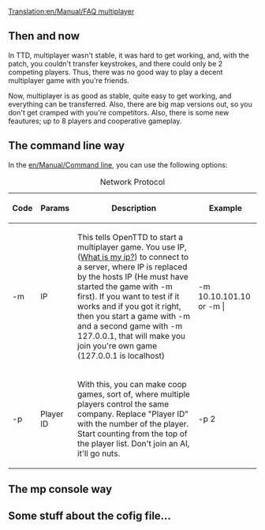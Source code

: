 [[Translation:en/Manual/FAQ multiplayer]]
== Then and now ==

In TTD, multiplayer wasn't stable, it was hard to get working, and, with the patch, you couldn't transfer keystrokes, and there could only be 2 competing players. Thus, there was no good way to play a decent multiplayer game with you're friends.

Now, multiplayer is as good as stable, quite easy to get working, and everything can be transferred. Also, there are big map versions out, so you don't get cramped with you're competitors. Also, there is some new feautures; up to 8 players and cooperative gameplay.

== The command line way ==

In the [[en/Manual/Command line]], you can use the following options:

{| border="1"
|+ Network Protocol
|-
! Code !! Params !! Description !! Example
|-
| -m || IP || This tells OpenTTD to start a multiplayer game. You use IP, ([http://www.whatismyip.com What is my ip?]) to connect to a server, where IP is replaced by the hosts IP (He must have started the game with -m first). If you want to test if it works and if you got it right, then you start a game with -m and a second game with -m 127.0.0.1, that will make you join you're own game (127.0.0.1 is localhost) || 
-m 10.10.101.10 or -m |
|-
| -p || Player ID || With this, you can make coop games, sort of, where multiple players control the same company. Replace "Player ID" with the number of the player. Start counting from the top of the player list. Don't join an AI, it'll go nuts. || -p 2 ||
|}

== The mp console way ==

== Some stuff about the cofig file... ==